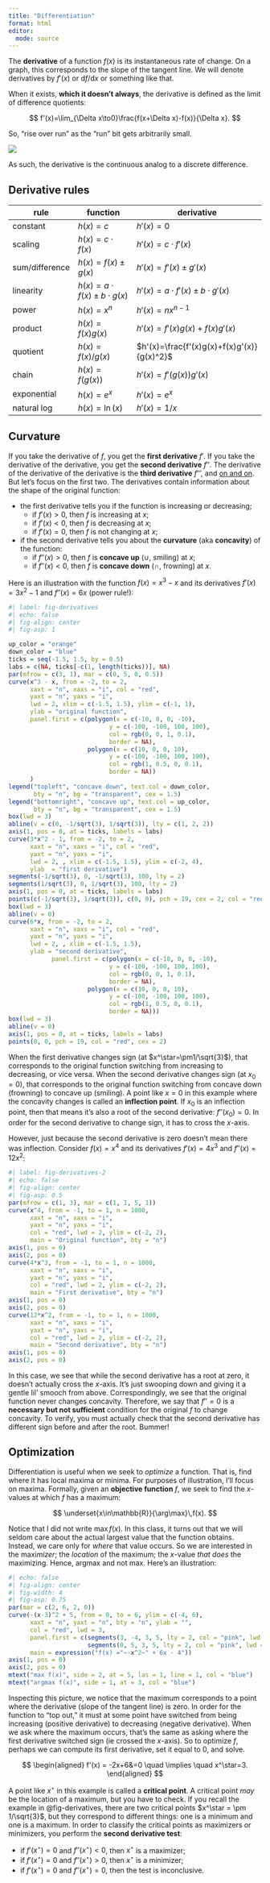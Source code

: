 ```yaml
---
title: "Differentiation"
format: html
editor: 
  mode: source
---
```


The **derivative** of a function $f(x)$ is its instantaneous rate of change. On a graph, this corresponds to the slope of the tangent line. We will denote derivatives by $f'(x)$ or $\text{d}f/\text{d}x$ or something like that. 

When it exists, **which it doesn't always**, the derivative is defined as the limit of difference quotients:

$$
f'(x)=\lim_{\Delta x\to0}\frac{f(x+\Delta x)-f(x)}{\Delta x}.
$$

So, "rise over run" as the "run" bit gets arbitrarily small.

![](images/tangent.gif){fig-align="center"}

As such, the derivative is the continuous analog to a discrete difference.

## Derivative rules 



| rule | function       | derivative |
|------|--------------------|--------------|
| constant    | $h(x)=c$ | $h'(x)=0$        |
| scaling     | $h(x)=c\cdot f(x)$ |  $h'(x)=c\cdot f'(x)$ |
| sum/difference | $h(x)=f(x)\pm g(x)$ | $h'(x)=f'(x)\pm g'(x)$ |
| linearity | $h(x)=a\cdot f(x)\pm b\cdot g(x)$ | $h'(x)=a\cdot f'(x)\pm b\cdot g'(x)$ |
| power | $h(x)=x^n$| $h'(x)=nx^{n-1}$|
| product |$h(x)=f(x)g(x)$| $h'(x)=f'(x)g(x)+f(x)g'(x)$|
| quotient |$h(x)=f(x)/g(x)$| $h'(x)=\frac{f'(x)g(x)+f(x)g'(x)}{g(x)^2}$|
| chain |$h(x)=f(g(x))$| $h'(x)=f'(g(x))g'(x)$|
| exponential |$h(x)=e^x$| $h'(x)=e^x$|
| natural log | $h(x)=\ln(x)$| $h'(x)=1/x$|



## Curvature

If you take the derivative of $f$, you get the **first derivative** $f'$. If you take the derivative of the derivative, you get the **second derivative** $f''$. The derivative of the derivative of the derivative is the **third derivative** $f'''$, and [on and on](https://youtu.be/TW28iWV7nxE?si=EZrdZrENMdE6JvT1). But let's focus on the first two. The derivatives contain information about the shape of the original function:

- the first derivative tells you if the function is increasing or decreasing;
    - if $f'(x)>0$, then $f$ is increasing at $x$;
    - if $f'(x)<0$, then $f$ is decreasing at $x$;
    - if $f'(x)=0$, then $f$ is not changing at $x$;
- if the second derivative tells you about the **curvature** (aka **concavity**) of the function:
    - if $f''(x)>0$, then $f$ is **concave up** ($\cup$, smiling) at $x$;
    - if $f''(x)<0$, then $f$ is **concave down** ($\cap$, frowning) at $x$.
    
Here is an illustration with the function $f(x)=x^3-x$ and its derivatives $f'(x)=3x^2-1$ and $f''(x)=6x$ (power rule!):

```r
#| label: fig-derivatives
#| echo: false
#| fig-align: center
#| fig-asp: 1

up_color = "orange"
down_color = "blue"
ticks = seq(-1.5, 1.5, by = 0.5)
labs = c(NA, ticks[-c(1, length(ticks))], NA)
par(mfrow = c(3, 1), mar = c(0, 5, 0, 0.5))
curve(x^3 - x, from = -2, to = 2, 
      xaxt = "n", xaxs = "i", col = "red", 
      yaxt = "n", yaxs = "i",
      lwd = 2, xlim = c(-1.5, 1.5), ylim = c(-1, 1),
      ylab = "original function", 
      panel.first = c(polygon(x = c(-10, 0, 0, -10),
                            y = c(-100, -100, 100, 100),
                            col = rgb(0, 0, 1, 0.1),
                            border = NA),
                      polygon(x = c(10, 0, 0, 10),
                            y = c(-100, -100, 100, 100),
                            col = rgb(1, 0.5, 0, 0.1),
                            border = NA))
      )
legend("topleft", "concave down", text.col = down_color, 
       bty = "n", bg = "transparent", cex = 1.5)
legend("bottomright", "concave up", text.col = up_color, 
       bty = "n", bg = "transparent", cex = 1.5)
box(lwd = 3)
abline(v = c(0, -1/sqrt(3), 1/sqrt(3)), lty = c(1, 2, 2))
axis(1, pos = 0, at = ticks, labels = labs)
curve(3*x^2 - 1, from = -2, to = 2, 
      xaxt = "n", xaxs = "i", col = "red", 
      yaxt = "n", yaxs = "i",
      lwd = 2, , xlim = c(-1.5, 1.5), ylim = c(-2, 4),
      ylab  = "first derivative")
segments(-1/sqrt(3), 0, -1/sqrt(3), 100, lty = 2)
segments(1/sqrt(3), 0, 1/sqrt(3), 100, lty = 2)
axis(1, pos = 0, at = ticks, labels = labs)
points(c(-1/sqrt(3), 1/sqrt(3)), c(0, 0), pch = 19, cex = 2, col = "red")
box(lwd = 3)
abline(v = 0)
curve(6*x, from = -2, to = 2, 
      xaxt = "n", xaxs = "i", col = "red", 
      yaxt = "n", yaxs = "i",
      lwd = 2, , xlim = c(-1.5, 1.5),
      ylab = "second derivative",
            panel.first = c(polygon(x = c(-10, 0, 0, -10),
                            y = c(-100, -100, 100, 100),
                            col = rgb(0, 0, 1, 0.1),
                            border = NA),
                      polygon(x = c(10, 0, 0, 10),
                            y = c(-100, -100, 100, 100),
                            col = rgb(1, 0.5, 0, 0.1),
                            border = NA)))
box(lwd = 3)
abline(v = 0)
axis(1, pos = 0, at = ticks, labels = labs)
points(0, 0, pch = 19, col = "red", cex = 2)
```

When the first derivative changes sign (at $x^\star=\pm1/\sqrt{3}$), that corresponds to the original function switching from increasing to decreasing, or vice versa. When the second derivative changes sign (at $x_0=0$), that corresponds to the original function switching from concave down (frowning) to concave up (smiling). A point like $x=0$ in this example where the concavity changes is called an **inflection point**. If $x_0$ is an inflection point, then that means it's also a root of the second derivative: $f''(x_0)=0$. In order for the second derivative to change sign, it has to cross the $x$-axis. 

However, just because the second derivative is zero doesn't mean there was inflection. Consider $f(x)=x^4$ and its derivatives $f'(x)=4x^3$ and $f''(x)=12x^2$:

```r
#| label: fig-derivatives-2
#| echo: false
#| fig-align: center
#| fig-asp: 0.5
par(mfrow = c(1, 3), mar = c(1, 1, 5, 1))
curve(x^4, from = -1, to = 1, n = 1000,
      xaxt = "n", xaxs = "i", 
      yaxt = "n", yaxs = "i",
      col = "red", lwd = 2, ylim = c(-2, 2),
      main = "Original function", bty = "n")
axis(1, pos = 0)
axis(2, pos = 0)
curve(4*x^3, from = -1, to = 1, n = 1000,
      xaxt = "n", xaxs = "i", 
      yaxt = "n", yaxs = "i",
      col = "red", lwd = 2, ylim = c(-2, 2),
      main = "First derivative", bty = "n")
axis(1, pos = 0)
axis(2, pos = 0)
curve(12*x^2, from = -1, to = 1, n = 1000,
      xaxt = "n", xaxs = "i", 
      yaxt = "n", yaxs = "i",
      col = "red", lwd = 2, ylim = c(-2, 2),
      main = "Second derivative", bty = "n")
axis(1, pos = 0)
axis(2, pos = 0)
```

In this case, we see that while the second derivative has a root at zero, it doesn't actually cross the $x$-axis. It's just swooping down and giving it a gentle lil' smooch from above. Correspondingly, we see that the original function never changes concavity. Therefore, we say that $f''=0$ is a **necessary but not sufficient** condition for the original $f$ to change concavity. To verify, you must actually check that the second derivative has different sign before and after the root. Bummer!

## Optimization

Differentiation is useful when we seek to *optimize* a function. That is, find where it has local maxima or minima. For purposes of illustration, I'll focus on maxima. Formally, given an **objective function** $f$, we seek to find the $x$-values at which $f$ has a maximum:

$$
\underset{x\in\mathbb{R}}{\arg\max}\,f(x).
$$

Notice that I did not write $\max f(x)$. In this class, it turns out that we will seldom care about the actual largest value that the function obtains. Instead, we care only for *where* that value occurs. So we are interested in the maxi*mizer*; the *location* of the maximum; the $x$-value *that does* the maximizing. Hence, argmax and not max. Here's an illustration:

```r
#| echo: false
#| fig-align: center
#| fig-width: 4
#| fig-asp: 0.75
par(mar = c(2, 6, 2, 0))
curve(-(x-3)^2 + 5, from = 0, to = 6, ylim = c(-4, 6),
      xaxt = "n", yaxt = "n", bty = "n", ylab = "",
      col = "red", lwd = 3,
      panel.first = c(segments(3, -4, 3, 5, lty = 2, col = "pink", lwd = 2),
                      segments(0, 5, 3, 5, lty = 2, col = "pink", lwd = 2)),
      main = expression("f(x) ="~-x^2~" + 6x - 4"))
axis(1, pos = 0)
axis(2, pos = 0)
mtext("max f(x)", side = 2, at = 5, las = 1, line = 1, col = "blue")
mtext("argmax f(x)", side = 1, at = 3, col = "blue")
```

Inspecting this picture, we notice that the maximum corresponds to a point where the derivative (slope of the tangent line) is zero. In order for the function to "top out," it must at some point have switched from being increasing (positive derivative) to decreasing (negative derivative). When we ask where the maximum occurs, that's the same as asking where the first derivative switched sign (ie crossed the $x$-axis). So to optimize $f$, perhaps we can compute its first derivative, set it equal to 0, and solve.

$$
\begin{aligned}
f'(x)
=
-2x+6&=0
\quad
\implies
\quad
x^\star=3.
\end{aligned}
$$

A point like $x^\star$ in this example is called a **critical point**. A critical point *may* be the location of a maximum, but you have to check. If you recall the example in @fig-derivatives, there are two critical points $x^\star = \pm 1/\sqrt{3}$, but they correspond to different things: one is a minimum and one is a maximum. In order to classify the critical points as maximizers or minimizers, you perform the **second derivative test**: 

- if $f'(x^\star)=0$ and $f''(x^\star)<0$, then $x^\star$ is a maximizer;
- if $f'(x^\star)=0$ and $f''(x^\star)>0$, then $x^\star$ is a minimizer;
- if $f'(x^\star)=0$ and $f''(x^\star)=0$, then the test is inconclusive.

